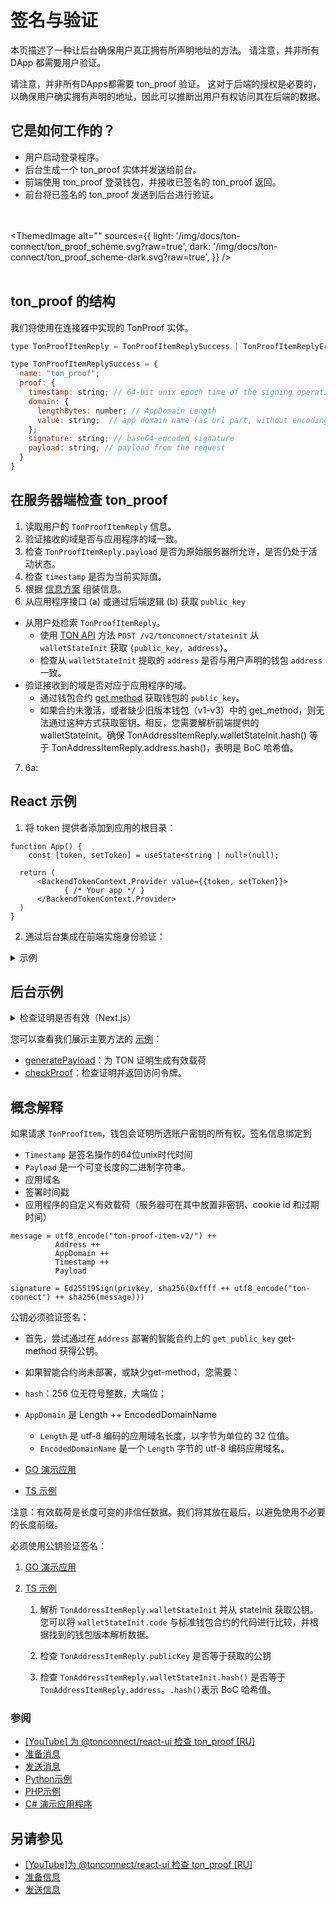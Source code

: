 
# 签名与验证

本页描述了一种让后台确保用户真正拥有所声明地址的方法。
请注意，并非所有 DApp 都需要用户验证。

请注意，并非所有DApps都需要 ton_proof 验证。
这对于后端的授权是必要的，以确保用户确实拥有声明的地址，因此可以推断出用户有权访问其在后端的数据。

## 它是如何工作的？

- 用户启动登录程序。
- 后台生成一个 ton_proof 实体并发送给前台。
- 前端使用 ton_proof 登录钱包，并接收已签名的 ton_proof 返回。
- 前台将已签名的 ton_proof 发送到后台进行验证。

<br></br>
<ThemedImage
    alt=""
    sources={{
        light: '/img/docs/ton-connect/ton_proof_scheme.svg?raw=true',
        dark: '/img/docs/ton-connect/ton_proof_scheme-dark.svg?raw=true',
    }}
/>
<br></br>

## ton_proof 的结构

我们将使用在连接器中实现的 TonProof 实体。

```js
type TonProofItemReply = TonProofItemReplySuccess | TonProofItemReplyError;

type TonProofItemReplySuccess = {
  name: "ton_proof";
  proof: {
    timestamp: string; // 64-bit unix epoch time of the signing operation (seconds)
    domain: {
      lengthBytes: number; // AppDomain Length
      value: string;  // app domain name (as url part, without encoding)
    };
    signature: string; // base64-encoded signature
    payload: string; // payload from the request
  }
}

```

## 在服务器端检查 ton_proof

1. 读取用户的 `TonProofItemReply` 信息。
2. 验证接收的域是否与应用程序的域一致。
3. 检查 `TonProofItemReply.payload` 是否为原始服务器所允许，是否仍处于活动状态。
4. 检查 `timestamp` 是否为当前实际值。
5. 根据 [信息方案](/v3/guidelines/ton-connect/guidelines/verifying-signed-in-users#concept-explanation) 组装信息。
6. 从应用程序接口 (a) 或通过后端逻辑 (b) 获取 `public_key`

- 从用户处检索 `TonProofItemReply`。
  - 使用 [TON API](https://docs.tonconsole.com/tonapi#:~:text=/v2/-,tonconnect,-/stateinit) 方法 `POST /v2/tonconnect/stateinit` 从 `walletStateInit` 获取 `{public_key, address}`。
  - 检查从 `walletStateInit` 提取的 `address` 是否与用户声明的钱包 `address` 一致。
- 验证接收到的域是否对应于应用程序的域。
  - 通过钱包合约 [get method](https://github.com/ton-blockchain/wallet-contract/blob/main/func/wallet-v4-code.fc#L174) 获取钱包的 `public_key`。
  - 如果合约未激活，或者缺少旧版本钱包（v1-v3）中的 get_method，则无法通过这种方式获取密钥。相反，您需要解析前端提供的 walletStateInit。确保 TonAddressItemReply.walletStateInit.hash() 等于 TonAddressItemReply.address.hash()，表明是 BoC 哈希值。

7. 6a:

## React 示例

1. 将 token 提供者添加到应用的根目录：

```tsx
function App() {
    const [token, setToken] = useState<string | null>(null);

  return (
      <BackendTokenContext.Provider value={{token, setToken}}>
            { /* Your app */ }
      </BackendTokenContext.Provider>
  )
}
```

2. 通过后台集成在前端实施身份验证：

<details>
<summary>示例</summary>

```tsx
import {useContext, useEffect, useRef} from "react";
import {BackendTokenContext} from "./BackendTokenContext";
import {useIsConnectionRestored, useTonConnectUI, useTonWallet} from "@tonconnect/ui-react";
import {backendAuth} from "./backend-auth";

const localStorageKey = 'my-dapp-auth-token';
const payloadTTLMS = 1000 * 60 * 20;

export function useBackendAuth() {
    const { setToken } = useContext(BackendTokenContext);
    const isConnectionRestored = useIsConnectionRestored();
    const wallet = useTonWallet();
    const [tonConnectUI] = useTonConnectUI();
    const interval = useRef<ReturnType<typeof setInterval> | undefined>();

    useEffect(() => {
        if (!isConnectionRestored || !setToken) {
            return;
        }

        clearInterval(interval.current);

        if (!wallet) {
            localStorage.removeItem(localStorageKey);
            setToken(null);

            const refreshPayload = async () => {
                tonConnectUI.setConnectRequestParameters({ state: 'loading' });

                const value = await backendAuth.generatePayload();
                if (!value) {
                    tonConnectUI.setConnectRequestParameters(null);
                } else {
                    tonConnectUI.setConnectRequestParameters({state: 'ready', value});
                }
            }

            refreshPayload();
            setInterval(refreshPayload, payloadTTLMS);
            return;
        }

        const token = localStorage.getItem(localStorageKey);
        if (token) {
            setToken(token);
            return;
        }

        if (wallet.connectItems?.tonProof && !('error' in wallet.connectItems.tonProof)) {
            backendAuth.checkProof(wallet.connectItems.tonProof.proof, wallet.account).then(result => {
                if (result) {
                    setToken(result);
                    localStorage.setItem(localStorageKey, result);
                } else {
                    alert('Please try another wallet');
                    tonConnectUI.disconnect();
                }
            })
        } else {
            alert('Please try another wallet');
            tonConnectUI.disconnect();
        }

    }, [wallet, isConnectionRestored, setToken])
}
```

</details>

## 后台示例

<details>
<summary>检查证明是否有效（Next.js）</summary>

```tsx
'use server'
import {Address, Cell, contractAddress, loadStateInit, TonClient4} from '@ton/ton'


export async function isValid(proof, account) {
    const payload = {
					address: account.address,
					public_key: account.publicKey,
					proof: {
						...proof,
						state_init: account.walletStateInit
					}
	  }
    const stateInit = loadStateInit(Cell.fromBase64(payload.proof.state_init).beginParse())
	  const client = new TonClient4({
		  endpoint: 'https://mainnet-v4.tonhubapi.com'
	  })
	  const masterAt = await client.getLastBlock()
	  const result = await client.runMethod(masterAt.last.seqno, Address.parse(payload.address), 'get_public_key', [])
	  const publicKey = Buffer.from(result.reader.readBigNumber().toString(16).padStart(64, '0'), 'hex')
	  if (!publicKey) {
		  return false
	  }
	  const wantedPublicKey = Buffer.from(payload.public_key, 'hex')
	  if (!publicKey.equals(wantedPublicKey)) {
		  return false
	  }
	  const wantedAddress = Address.parse(payload.address)
	  const address = contractAddress(wantedAddress.workChain, stateInit)
	  if (!address.equals(wantedAddress)) {
		  return false
	  }
	  const now = Math.floor(Date.now() / 1000)
	  if (now - (60 * 15) > payload.proof.timestamp) {
		  return false
	  }
    return true
  }

```

</details>

您可以查看我们展示主要方法的 [示例](https://github.com/ton-connect/demo-dapp-with-react-ui/tree/master/src/server)：

- [generatePayload](https://github.com/ton-connect/demo-dapp-with-react-ui/blob/master/src/server/api/generate-payload.ts)：为 TON 证明生成有效载荷
- [checkProof](https://github.com/ton-connect/demo-dapp-with-react-ui/blob/master/src/server/api/check-proof.ts)：检查证明并返回访问令牌。

## 概念解释

如果请求 `TonProofItem`，钱包会证明所选账户密钥的所有权。签名信息绑定到

- `Timestamp` 是签名操作的64位unix时代时间
- `Payload` 是一个可变长度的二进制字符串。
- 应用域名
- 签署时间戳
- 应用程序的自定义有效载荷（服务器可在其中放置非密钥、cookie id 和过期时间）

```
message = utf8_encode("ton-proof-item-v2/") ++
          Address ++
          AppDomain ++
          Timestamp ++
          Payload

signature = Ed25519Sign(privkey, sha256(0xffff ++ utf8_encode("ton-connect") ++ sha256(message)))
```

公钥必须验证签名：

- 首先，尝试通过在 `Address` 部署的智能合约上的 `get_public_key` get-method 获得公钥。
- 如果智能合约尚未部署，或缺少get-method，您需要：
- `hash`：256 位无符号整数，大端位；
- `AppDomain` 是 Length ++ EncodedDomainName

  - `Length` 是 utf-8 编码的应用域名长度，以字节为单位的 32 位值。
  - `EncodedDomainName` 是一个 `Length` 字节的 utf-8 编码应用域名。

- [GO 演示应用](https://github.com/ton-connect/demo-dapp-backend/blob/master/proof.go)
- [TS 示例](https://gist.github.com/TrueCarry/cac00bfae051f7028085aa018c2a05c6)

注意：有效载荷是长度可变的非信任数据。我们将其放在最后，以避免使用不必要的长度前缀。

必须使用公钥验证签名：

1. [GO 演示应用](https://github.com/ton-connect/demo-dapp-backend/blob/master/proof.go)

2. [TS 示例](https://gist.github.com/TrueCarry/cac00bfae051f7028085aa018c2a05c6)

   1. 解析 `TonAddressItemReply.walletStateInit` 并从 stateInit 获取公钥。您可以将 `walletStateInit.code` 与标准钱包合约的代码进行比较，并根据找到的钱包版本解析数据。

   2. 检查 `TonAddressItemReply.publicKey` 是否等于获取的公钥

   3. 检查 `TonAddressItemReply.walletStateInit.hash()` 是否等于 `TonAddressItemReply.address`。`.hash()`表示 BoC 哈希值。

### 参阅

- [[YouTube] 为 @tonconnect/react-ui 检查 ton_proof [RU]](https://youtu.be/wIMbkJHv0Fs?list=PLyDBPwv9EPsCJ226xS5_dKmXXxWx1CKz_&t=2971)
- [准备消息](/develop/dapps/ton-connect/message-builders)
- [发送消息](/develop/dapps/ton-connect/transactions)
- [Python示例](https://github.com/XaBbl4/pytonconnect/blob/main/examples/check_proof.py)
- [PHP示例](https://github.com/vladimirfokingithub/Ton-Connect-Proof-Php-Check)
- [C# 演示应用程序](https://github.com/WinoGarcia/TonProof.NET)

## 另请参见

- [[YouTube]为 @tonconnect/react-ui 检查 ton_proof [RU]](https://youtu.be/wIMbkJHv0Fs?list=PLyDBPwv9EPsCJ226xS5_dKmXXxWx1CKz_&t=2971)
- [准备信息](/v3/guidelines/ton-connect/guidelines/preparing-messages)
- [发送信息](/v3/guidelines/ton-connect/guidelines/sending-messages)

